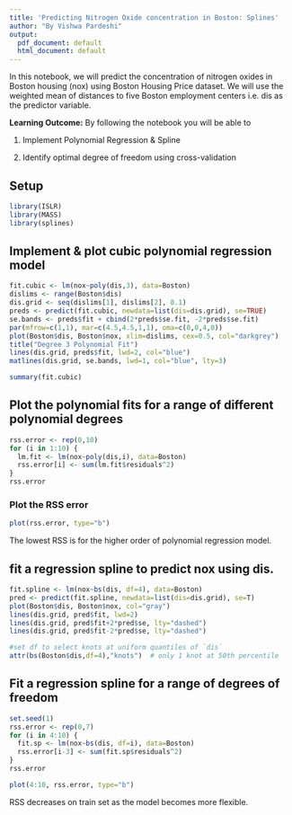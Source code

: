 ```yaml
---
title: 'Predicting Nitrogen Oxide concentration in Boston: Splines'
author: "By Vishwa Pardeshi"
output:
  pdf_document: default
  html_document: default
---
```



In this notebook, we will predict the concentration of nitrogen oxides in Boston housing (nox) using Boston Housing Price dataset. We will use the weighted mean of distances to five Boston employment centers i.e. dis as the predictor variable. 

**Learning Outcome:**
By following the notebook you will be able to 

1. Implement Polynomial Regression & Spline

2. Identify optimal degree of freedom using cross-validation


## Setup
```r
library(ISLR)
library(MASS)
library(splines)
```

## Implement & plot cubic polynomial regression model 

```r
fit.cubic <- lm(nox~poly(dis,3), data=Boston)
dislims <- range(Boston$dis)
dis.grid <- seq(dislims[1], dislims[2], 0.1)
preds <- predict(fit.cubic, newdata=list(dis=dis.grid), se=TRUE)
se.bands <- preds$fit + cbind(2*preds$se.fit, -2*preds$se.fit)
par(mfrow=c(1,1), mar=c(4.5,4.5,1,1), oma=c(0,0,4,0))
plot(Boston$dis, Boston$nox, xlim=dislims, cex=0.5, col="darkgrey")
title("Degree 3 Polynomial Fit")
lines(dis.grid, preds$fit, lwd=2, col="blue")
matlines(dis.grid, se.bands, lwd=1, col="blue", lty=3)
```

```r
summary(fit.cubic)
```

## Plot the polynomial fits for a range of different polynomial degrees
```r
rss.error <- rep(0,10)
for (i in 1:10) {
  lm.fit <- lm(nox~poly(dis,i), data=Boston)
  rss.error[i] <- sum(lm.fit$residuals^2)
}
rss.error
```

### Plot the RSS error

```r
plot(rss.error, type="b")
```

The lowest RSS is for the higher order of polynomial regression model.

## fit a regression spline to predict nox using dis.

```r
fit.spline <- lm(nox~bs(dis, df=4), data=Boston)
pred <- predict(fit.spline, newdata=list(dis=dis.grid), se=T)
plot(Boston$dis, Boston$nox, col="gray")
lines(dis.grid, pred$fit, lwd=2)
lines(dis.grid, pred$fit+2*pred$se, lty="dashed")
lines(dis.grid, pred$fit-2*pred$se, lty="dashed")
```

```r
#set df to select knots at uniform quantiles of `dis`
attr(bs(Boston$dis,df=4),"knots")  # only 1 knot at 50th percentile
```

## Fit a regression spline for a range of degrees of freedom

```r
set.seed(1)
rss.error <- rep(0,7)
for (i in 4:10) {
  fit.sp <- lm(nox~bs(dis, df=i), data=Boston)
  rss.error[i-3] <- sum(fit.sp$residuals^2)
}
rss.error

plot(4:10, rss.error, type="b")  
```

RSS decreases on train set as the model becomes more flexible.
